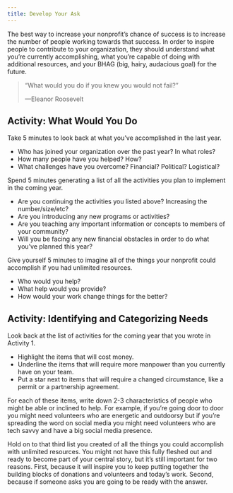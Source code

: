 ```yaml
---
title: Develop Your Ask
---
```


The best way to increase your nonprofit’s chance of success is to increase the number of people working towards that success. In order to inspire people to contribute to your organization, they should understand what you’re currently accomplishing, what you’re capable of doing with additional resources, and your BHAG (big, hairy, audacious goal) for the future.

> “What would you do if you knew you would not fail?”
> 
> —Eleanor Roosevelt

## Activity: What Would You Do

Take 5 minutes to look back at what you’ve accomplished in the last year. 

- Who has joined your organization over the past year? In what roles?
- How many people have you helped? How?
- What challenges have you overcome? Financial? Political? Logistical?

Spend 5 minutes generating a list of all the activities you plan to implement in the coming year.

- Are you continuing the activities you listed above? Increasing the number/size/etc?
- Are you introducing any new programs or activities?
- Are you teaching any important information or concepts to members of your community?
- Will you be facing any new financial obstacles in order to do what you’ve planned this year?

Give yourself 5 minutes to imagine all of the things your nonprofit could accomplish if you had unlimited resources.

- Who would you help?
- What help would you provide?
- How would your work change things for the better?

## Activity: Identifying and Categorizing Needs

Look back at the list of activities for the coming year that you wrote in Activity 1. 

- Highlight the items that will cost money. 
- Underline the items that will require more manpower than you currently have on your team. 
- Put a star next to items that will require a changed circumstance, like a permit or a partnership agreement. 

For each of these items, write down 2-3 characteristics of people who might be able or inclined to help. For example, if you’re going door to door you might need volunteers who are energetic and outdoorsy but if you’re spreading the word on social media you might need volunteers who are tech savvy and have a big social media presence.

<Box>Hold on to that third list you created of all the things you could accomplish with unlimited resources. You might not have this fully fleshed out and ready to become part of your central story, but it’s still important for two reasons. First, because it will inspire you to keep putting together the building blocks of donations and volunteers and today’s work. Second, because if someone asks you are going to be ready with the answer.</Box>
